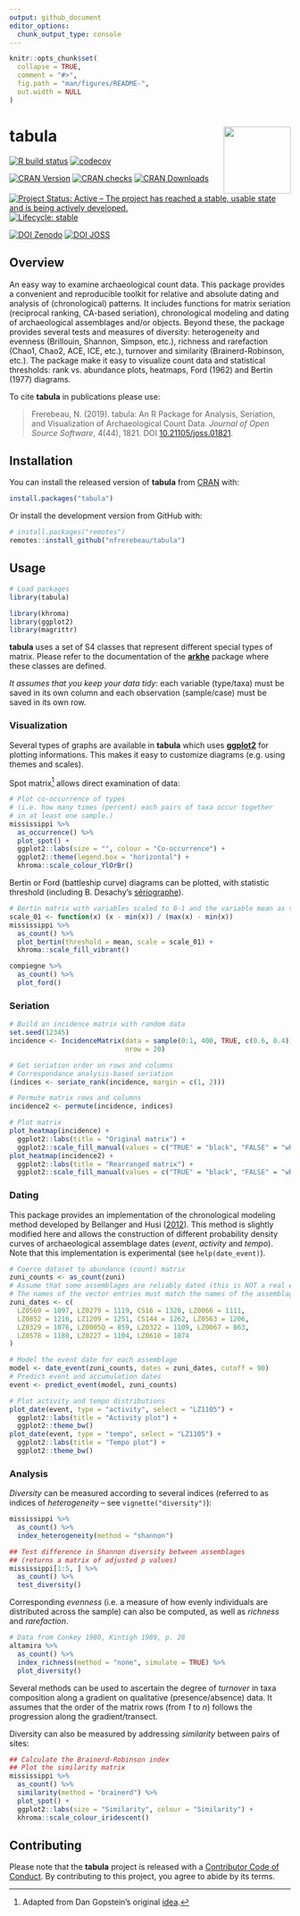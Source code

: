 ```yaml
---
output: github_document
editor_options: 
  chunk_output_type: console
---
```


<!-- README.md is generated from README.Rmd. Please edit that file -->

```r
knitr::opts_chunk$set(
  collapse = TRUE,
  comment = "#>",
  fig.path = "man/figures/README-",
  out.width = NULL
)
```

# tabula <img width=120px src="man/figures/logo.png" align="right" />

<!-- badges: start -->
[![R build status](https://github.com/nfrerebeau/tabula/workflows/R-CMD-check/badge.svg)](https://github.com/nfrerebeau/tabula/actions)
[![codecov](https://codecov.io/gh/nfrerebeau/tabula/branch/master/graph/badge.svg)](https://codecov.io/gh/nfrerebeau/tabula)

[![CRAN Version](http://www.r-pkg.org/badges/version/tabula)](https://cran.r-project.org/package=tabula)
[![CRAN checks](https://cranchecks.info/badges/worst/tabula)](https://cran.r-project.org/web/checks/check_results_tabula.html)
[![CRAN Downloads](http://cranlogs.r-pkg.org/badges/tabula)](https://cran.r-project.org/package=tabula)

[![Project Status: Active – The project has reached a stable, usable state and is being actively developed.](https://www.repostatus.org/badges/latest/active.svg)](https://www.repostatus.org/#active)
[![Lifecycle: stable](https://img.shields.io/badge/lifecycle-stable-brightgreen.svg)](https://www.tidyverse.org/lifecycle/#stable)

[![DOI Zenodo](https://zenodo.org/badge/DOI/10.5281/zenodo.1489944.svg)](https://doi.org/10.5281/zenodo.1489944)
[![DOI JOSS](https://joss.theoj.org/papers/10.21105/joss.01821/status.svg)](https://doi.org/10.21105/joss.01821)
<!-- badges: end -->

## Overview

An easy way to examine archaeological count data. This package provides a convenient and reproducible toolkit for relative and absolute dating and analysis of (chronological) patterns. It includes functions for matrix seriation (reciprocal ranking, CA-based seriation), chronological modeling and dating of archaeological assemblages and/or objects. Beyond these, the package provides several tests and measures of diversity: heterogeneity and evenness (Brillouin, Shannon, Simpson, etc.), richness and rarefaction (Chao1, Chao2, ACE, ICE, etc.), turnover and similarity (Brainerd-Robinson, etc.). The package make it easy to visualize count data and statistical thresholds: rank vs. abundance plots, heatmaps, Ford (1962) and Bertin (1977) diagrams.

To cite **tabula** in publications please use:

> Frerebeau, N. (2019). tabula: An R Package for Analysis, Seriation, and Visualization of Archaeological Count Data. *Journal of Open Source Software*, 4(44), 1821. DOI [10.21105/joss.01821](https://doi.org/10.21105/joss.01821).

## Installation

You can install the released version of **tabula** from [CRAN](https://CRAN.R-project.org) with:

```r
install.packages("tabula")
```

Or install the development version from GitHub with:

```r
# install.packages("remotes")
remotes::install_github("nfrerebeau/tabula")
```

## Usage

```r
# Load packages
library(tabula)

library(khroma)
library(ggplot2)
library(magrittr)
```

**tabula** uses a set of S4 classes that represent different special types of matrix. Please refer to the documentation of the [**arkhe**](https://github.com/nfrerebeau/arkhe) package where these classes are defined.

*It assumes that you keep your data tidy*: each variable (type/taxa) must be saved in its own column and each observation (sample/case) must be saved in its own row.

### Visualization

Several types of graphs are available in **tabula** which uses [**ggplot2**](https://github.com/tidyverse/ggplot2) for plotting informations. This makes it easy to customize diagrams (e.g. using themes and scales).

Spot matrix^[Adapted from Dan Gopstein's original [idea](https://dgopstein.github.io/articles/spot-matrix/).] allows direct examination of data:

```r
# Plot co-occurrence of types
# (i.e. how many times (percent) each pairs of taxa occur together 
# in at least one sample.)
mississippi %>%
  as_occurrence() %>%
  plot_spot() +
  ggplot2::labs(size = "", colour = "Co-occurrence") +
  ggplot2::theme(legend.box = "horizontal") +
  khroma::scale_colour_YlOrBr()
```

Bertin or Ford (battleship curve) diagrams can be plotted, with statistic threshold (including B. Desachy's [sériographe](https://doi.org/10.3406/pica.2004.2396)). 

```r
# Bertin matrix with variables scaled to 0-1 and the variable mean as threshold
scale_01 <- function(x) (x - min(x)) / (max(x) - min(x))
mississippi %>%
  as_count() %>%
  plot_bertin(threshold = mean, scale = scale_01) +
  khroma::scale_fill_vibrant()
```

```r
compiegne %>%
  as_count() %>%
  plot_ford()
```

### Seriation

```r
# Build an incidence matrix with random data
set.seed(12345)
incidence <- IncidenceMatrix(data = sample(0:1, 400, TRUE, c(0.6, 0.4)),
                             nrow = 20)

# Get seriation order on rows and columns
# Correspondance analysis-based seriation
(indices <- seriate_rank(incidence, margin = c(1, 2)))

# Permute matrix rows and columns
incidence2 <- permute(incidence, indices)
```

```r
# Plot matrix
plot_heatmap(incidence) + 
  ggplot2::labs(title = "Original matrix") +
  ggplot2::scale_fill_manual(values = c("TRUE" = "black", "FALSE" = "white"))
plot_heatmap(incidence2) + 
  ggplot2::labs(title = "Rearranged matrix") +
  ggplot2::scale_fill_manual(values = c("TRUE" = "black", "FALSE" = "white"))
```

### Dating

This package provides an implementation of the chronological modeling method developed by Bellanger and Husi ([2012](https://doi.org/10.1016/j.jas.2011.06.031)). This method is slightly modified here and allows the construction of different probability density curves of archaeological assemblage dates (*event*, *activity* and *tempo*). Note that this implementation is experimental (see `help(date_event)`).

```r
# Coerce dataset to abundance (count) matrix
zuni_counts <- as_count(zuni)
# Assume that some assemblages are reliably dated (this is NOT a real example)
# The names of the vector entries must match the names of the assemblages
zuni_dates <- c(
  LZ0569 = 1097, LZ0279 = 1119, CS16 = 1328, LZ0066 = 1111,
  LZ0852 = 1216, LZ1209 = 1251, CS144 = 1262, LZ0563 = 1206,
  LZ0329 = 1076, LZ0005Q = 859, LZ0322 = 1109, LZ0067 = 863,
  LZ0578 = 1180, LZ0227 = 1104, LZ0610 = 1074
)

# Model the event date for each assemblage
model <- date_event(zuni_counts, dates = zuni_dates, cutoff = 90)
# Predict event and accumulation dates
event <- predict_event(model, zuni_counts)

# Plot activity and tempo distributions
plot_date(event, type = "activity", select = "LZ1105") +
  ggplot2::labs(title = "Activity plot") +
  ggplot2::theme_bw()
plot_date(event, type = "tempo", select = "LZ1105") +
  ggplot2::labs(title = "Tempo plot") +
  ggplot2::theme_bw()
```

### Analysis

*Diversity* can be measured according to several indices (referred to as indices of *heterogeneity* -- see `vignette("diversity")`):

```r
mississippi %>%
  as_count() %>%
  index_heterogeneity(method = "shannon")

## Test difference in Shannon diversity between assemblages
## (returns a matrix of adjusted p values)
mississippi[1:5, ] %>%
  as_count() %>%
  test_diversity()
```

Corresponding *evenness* (i.e. a measure of how evenly individuals are distributed across the sample) can also be computed, as well as *richness* and *rarefaction*.

```r
# Data from Conkey 1980, Kintigh 1989, p. 28
altamira %>%
  as_count() %>%
  index_richness(method = "none", simulate = TRUE) %>% 
  plot_diversity()
```

Several methods can be used to ascertain the degree of *turnover* in taxa composition along a gradient on qualitative (presence/absence) data. It assumes that the order of the matrix rows (from *1* to *n*) follows the progression along the gradient/transect.

Diversity can also be measured by addressing *similarity* between pairs of sites:

```r
## Calculate the Brainerd-Robinson index
## Plot the similarity matrix
mississippi %>%
  as_count() %>%
  similarity(method = "brainerd") %>%
  plot_spot() +
  ggplot2::labs(size = "Similarity", colour = "Similarity") +
  khroma::scale_colour_iridescent()
```

## Contributing
Please note that the **tabula** project is released with a [Contributor Code of Conduct](https://github.com/nfrerebeau/tabula/blob/master/.github/CODE_OF_CONDUCT.md). By contributing to this project, you agree to abide by its terms.
